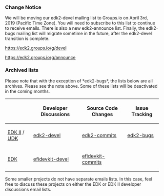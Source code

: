 === Change Notice ===
We will be moving our edk2-devel mailing list to Groups.io on April 3rd, 2019 (Pacific Time Zone). You will need to subscribe to this list to continue to receive emails. There is also a new edk2-announce list. Finally, the edk2-bugs mailing list will migrate sometime in the future, after the edk2-devel transition is complete.

https://edk2.groups.io/g/devel

https://edk2.groups.io/g/announce

=== Archived lists ===
Please note that with the exception of *edk2-bugs*, the lists below are all archives. Please see the note above. Some of these lists will be deactivated in the coming months.

{| class="wikitable"
! !! Developer Discussions !! Source Code Changes !! Issue Tracking
|-
| [http://www.tianocore.org/edk2/ EDK II] / [http://www.tianocore.org/udk2014/ UDK]
| [https://lists.01.org/mailman/listinfo/edk2-devel edk2-devel] 
| [https://lists.sourceforge.net/lists/listinfo/edk2-commits edk2-commits]
| [https://lists.01.org/mailman/listinfo/edk2-bugs edk2-bugs]
|-
| [[EDK]]
| [https://lists.sourceforge.net/lists/listinfo/efidevkit-devel efidevkit-devel]
| [https://lists.sourceforge.net/lists/listinfo/efidevkit-commits efidevkit-commits]
|}

Some smaller projects do not have separate emails lists.  In this case, feel free to discuss these projects on either the EDK or EDK II developer discussions email lists.
